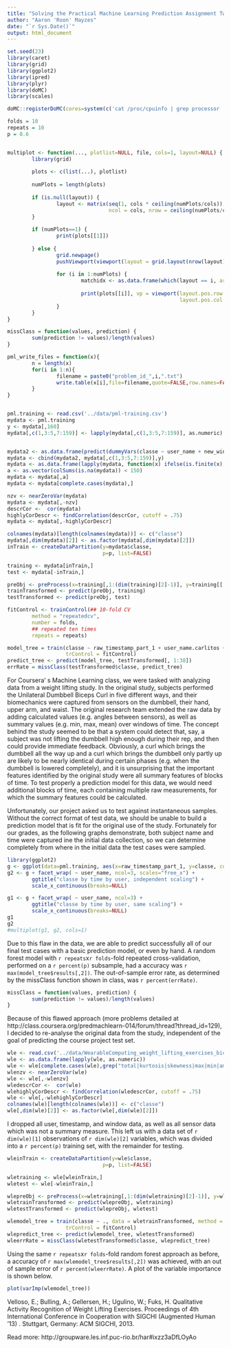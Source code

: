 ```yaml
---
title: "Solving the Practical Machine Learning Prediction Assignment Two Ways"
author: "Aaron 'Roon' Mayzes"
date: "`r Sys.Date()`"
output: html_document
---
```

```r
set.seed(23)
library(caret)
library(grid)
library(ggplot2)
library(ipred)
library(plyr)
library(doMC)
library(scales)
```
```r
doMC::registerDoMC(cores=system(c('cat /proc/cpuinfo | grep processor | wc -l')))

folds = 10
repeats = 10
p = 0.6


multiplot <- function(..., plotlist=NULL, file, cols=1, layout=NULL) {
        library(grid)
        
        plots <- c(list(...), plotlist)
        
        numPlots = length(plots)
        
        if (is.null(layout)) {
                layout <- matrix(seq(1, cols * ceiling(numPlots/cols)),
                                 ncol = cols, nrow = ceiling(numPlots/cols))
        }
        
        if (numPlots==1) {
                print(plots[[1]])
                
        } else {
                grid.newpage()
                pushViewport(viewport(layout = grid.layout(nrow(layout), ncol(layout))))
                
                for (i in 1:numPlots) {
                        matchidx <- as.data.frame(which(layout == i, arr.ind = TRUE))
                        
                        print(plots[[i]], vp = viewport(layout.pos.row = matchidx$row,
                                                        layout.pos.col = matchidx$col))
                }
        }
}

missClass = function(values, prediction) {
        sum(prediction != values)/length(values)
}

pml_write_files = function(x){
        n = length(x)
        for(i in 1:n){
                filename = paste0("problem_id_",i,".txt")
                write.table(x[i],file=filename,quote=FALSE,row.names=FALSE,col.names=FALSE)
        }
}


pml.training <- read.csv('../data/pml-training.csv')
mydata <- pml.training
y <- mydata[,160]
mydata[,c(1,3:5,7:159)] <- lapply(mydata[,c(1,3:5,7:159)], as.numeric)


mydata2 <- as.data.frame(predict(dummyVars(classe ~ user_name + new_window, mydata),mydata))
mydata <- cbind(mydata2, mydata[,c(1,3:5,7:159)],y)
mydata <- as.data.frame(lapply(mydata, function(x) ifelse(is.finite(x), x, NA)))
a <- as.vector(colSums(is.na(mydata)) < 150)
mydata <- mydata[,a]
mydata <- mydata[complete.cases(mydata),]

nzv <- nearZeroVar(mydata)
mydata <- mydata[,-nzv]
descrCor <-  cor(mydata)
highlyCorDescr <- findCorrelation(descrCor, cutoff = .75)
mydata <- mydata[,-highlyCorDescr]

colnames(mydata)[length(colnames(mydata))] <- c("classe")
mydata[,dim(mydata)[2]] <- as.factor(mydata[,dim(mydata)[2]])
inTrain <- createDataPartition(y=mydata$classe,
                               p=p, list=FALSE)

training <- mydata[inTrain,]
test <- mydata[-inTrain,]

preObj <- preProcess(x=training[,1:(dim(training)[2]-1)], y=training[[,dim(training)[2]]], method = c("bagImpute"))
trainTransformed <- predict(preObj, training)
testTransformed <- predict(preObj, test)

fitControl <- trainControl(## 10-fold CV
        method = "repeatedcv",
        number = folds,
        ## repeated ten times
        repeats = repeats)

model_tree = train(classe ~ raw_timestamp_part_1 + user_name.carlitos + user_name.charles + user_name.jeremy, data = trainTransformed, method = 'rf',
                   trControl = fitControl)
predict_tree <- predict(model_tree, testTransformed[, 1:38])
errRate = missClass(testTransformed$classe, predict_tree)
```

For Coursera’ s Machine Learning class, we were tasked with analyzing data from a weight lifting study. In the original study, subjects performed the Unilateral Dumbbell Biceps Curl in five different ways, and their biomechanics were captured from sensors on the dumbbell, their hand, upper arm, and waist. The original research team extended the raw data by adding calculated values (e.g. angles between sensors), as well as summary values (e.g. min, max, mean) over windows of time. The concept behind the study seemed to be that a system could detect that, say, a subject was not lifting the dumbbell high enough during their rep, and then could provide immediate feedback. Obviously, a curl which brings the dumbbell all the way up and a curl which brings the dumbbell only partly up are likely to be nearly identical during certain phases (e.g. when the dumbbell is lowered completely), and it is unsurprising that the important features identified by the original study were all summary features of blocks of time. To test properly a prediction model for this data, we would need additional blocks of time, each containing multiple raw measurements, for which the summary features could be calculated.

Unfortunately, our project asked us to test against instantaneous samples. Without the correct format of test data, we should be unable to build a prediction model that is fit for the original use of the study. Fortunately for our grades, as the following graphs demonstrate, both subject name and time were captured ine the initial data collection, so we can determine completely from where in the initial data the test cases were sampled. 

```r
library(ggplot2)
g <- ggplot(data=pml.training, aes(x=raw_timestamp_part_1, y=classe, color=classe)) + geom_point(shape=1)
g2 <- g + facet_wrap( ~ user_name, ncol=3, scales="free_x") +
        ggtitle("classe by time by user, independent scaling") +
        scale_x_continuous(breaks=NULL)

g1 <- g + facet_wrap( ~ user_name, ncol=3) +
        ggtitle("classe by time by user, same scaling") +
        scale_x_continuous(breaks=NULL)
g1
g2
#multiplot(g1, g2, cols=1)
```

Due to this flaw in the data, we are able to predict successfully all of our final test cases with a basic prediction model, or even by hand. A random forest model with `r repeats`x`r folds`-fold repeated cross-validation, performed on a `r percent(p)` subsample, had a accuracy was `r max(model_tree$results[,2])`.  The out-of-sample error rate, as determined by the missClass function shown in class, was `r percent(errRate)`.

```r
missClass = function(values, prediction) {
        sum(prediction != values)/length(values)
}
```
Because of this flawed approach (more problems detailed at http://class.coursera.org/predmachlearn-014/forum/thread?thread_id=129), I decided to re-analyse the original data from the study, independent of the goal of predicting the course project test set.

```r
wle <- read.csv('../data/WearableComputing_weight_lifting_exercises_biceps_curl_variations.csv')
wle <- as.data.frame(lapply(wle, as.numeric))
wle <- wle[complete.cases(wle),grep("total|kurtosis|skewness|max|min|amplitude|classe", names(wle), value=TRUE)]
wlenzv <- nearZeroVar(wle)
wle <- wle[,-wlenzv]
wledescrCor <-  cor(wle)
wlehighlyCorDescr <- findCorrelation(wledescrCor, cutoff = .75)
wle <- wle[,-wlehighlyCorDescr]
colnames(wle)[length(colnames(wle))] <- c("classe")
wle[,dim(wle)[2]] <- as.factor(wle[,dim(wle)[2]])

```

I dropped all user, timestamp, and window data, as well as all sensor data which was not a summary measure. This left us with a data set of `r dim(wle)[1]` observations of `r dim(wle)[2]` variables, which was divided into a `r percent(p)` training set, with the remainder for testing.

```r
wleinTrain <- createDataPartition(y=wle$classe,
                               p=p, list=FALSE)

wletraining <- wle[wleinTrain,]
wletest <- wle[-wleinTrain,]

wlepreObj <- preProcess(x=wletraining[,1:(dim(wletraining)[2]-1)], y=wletraining[[,dim(wletraining)[2]]], method = c("bagImpute"))
wletrainTransformed <- predict(wlepreObj, wletraining)
wletestTransformed <- predict(wlepreObj, wletest)

wlemodel_tree = train(classe ~ ., data = wletrainTransformed, method = 'rf',
                   trControl = fitControl)
wlepredict_tree <- predict(wlemodel_tree, wletestTransformed)
wleerrRate = missClass(wletestTransformed$classe, wlepredict_tree)
```
Using the same `r repeats`x`r folds`-fold random forest approach as before, a accuracy of `r max(wlemodel_tree$results[,2])` was achieved, with an out of sample error of `r percent(wleerrRate)`. A plot of the variable importance is shown below.
```r
plot(varImp(wlemodel_tree))
```

Velloso, E.; Bulling, A.; Gellersen, H.; Ugulino, W.; Fuks, H. Qualitative Activity Recognition of Weight Lifting Exercises. Proceedings of 4th International Conference in Cooperation with SIGCHI (Augmented Human '13) . Stuttgart, Germany: ACM SIGCHI, 2013.

Read more: http://groupware.les.inf.puc-rio.br/har#ixzz3aDfLOyAo
